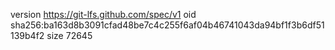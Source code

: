 version https://git-lfs.github.com/spec/v1
oid sha256:ba163d8b3091cfad48be7c4c255f6af04b46741043da94bf1f3b6df51139b4f2
size 72645
